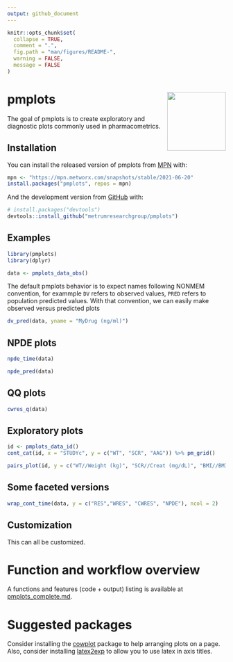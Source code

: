 ```yaml
---
output: github_document
---
```


<!-- README.md is generated from README.Rmd. Please edit that file -->

```r
knitr::opts_chunk$set(
  collapse = TRUE,
  comment = ".",
  fig.path = "man/figures/README-",
  warning = FALSE, 
  message = FALSE
)
```

# pmplots <img align="right" src = "man/figures/metrum_pmplots_git_logo.png" width="135px">

<!-- badges: start -->
<!-- badges: end -->

The goal of pmplots is to create exploratory and diagnostic plots commonly 
used in pharmacometrics.

## Installation

You can install the released version of pmplots from [MPN](https://mpn.metworx.com/docs/) with:

```r
mpn <- "https://mpn.metworx.com/snapshots/stable/2021-06-20"
install.packages("pmplots", repos = mpn)
```

And the development version from [GitHub](https://github.com/) with:

``` r
# install.packages("devtools")
devtools::install_github("metrumresearchgroup/pmplots")
```
## Examples

```r
library(pmplots)
library(dplyr)

data <- pmplots_data_obs()
```


The default pmplots behavior is to expect names following NONMEM convention, 
for exammple `DV` refers to observed values, `PRED` refers to population 
predicted values. With that convention, we can easily make observed versus 
predicted plots

```r
dv_pred(data, yname = "MyDrug (ng/ml)")
```


## NPDE plots
```r
npde_time(data)
```

```r
npde_pred(data)
```


## QQ plots
```r
cwres_q(data)
```


## Exploratory plots

```r
id <- pmplots_data_id()
cont_cat(id, x = "STUDYc", y = c("WT", "SCR", "AAG")) %>% pm_grid()
```

```r
pairs_plot(id, y = c("WT//Weight (kg)", "SCR//Creat (mg/dL)", "BMI//BMI (kg/m2)"))
```

## Some faceted versions

```r
wrap_cont_time(data, y = c("RES","WRES", "CWRES", "NPDE"), ncol = 2)
```


## Customization

This can all be customized.

# Function and workflow overview

A functions and features (code + output) listing is available at 
[pmplots_complete.md](https://github.com/metrumresearchgroup/pmplots/blob/master/inst/examples/pmplots_complete.md).  

# Suggested packages

Consider installing the [cowplot](https://CRAN.R-project.org/package=cowplot) 
package to help arranging plots on a page.  Also, consider installing
[latex2exp](https://CRAN.R-project.org/package=latex2exp) to allow you to 
use latex in axis titles.
